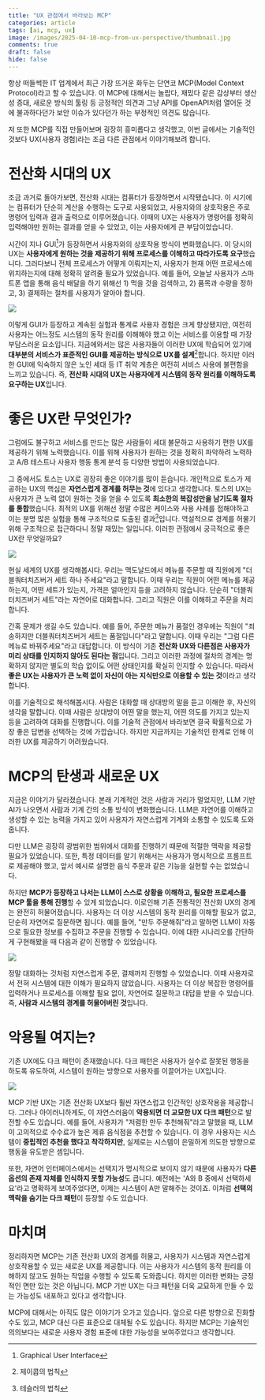 ```yaml
---
title: "UX 관점에서 바라보는 MCP"
categories: article
tags: [ai, mcp, ux]
image: /images/2025-04-10-mcp-from-ux-perspective/thumbnail.jpg
comments: true
draft: false
hide: false
---
```



항상 떠들썩한 IT 업계에서 최근 가장 뜨거운 화두는 단연코 MCP(Model Context Protocol)라고 할 수 있습니다. 이 MCP에 대해서는 놀랍다, 재밌다 같은 감상부터 생산성 증대, 새로운 방식의 툴링 등 긍정적인 의견과 그냥 API를 OpenAPI처럼 열어둔 것에 불과하다던가 보안 이슈가 있다던가 하는 부정적인 의견도 많습니다.

저 또한 MCP를 직접 만들어보며 굉장히 흥미롭다고 생각했고, 이번 글에서는 기술적인 것보다 UX(사용자 경험)라는 조금 다른 관점에서 이야기해보려 합니다.

# 전산화 시대의 UX

조금 과거로 돌아가보면, 전산화 시대는 컴퓨터가 등장하면서 시작됐습니다. 이 시기에는 컴퓨터가 단순히 계산을 수행하는 도구로 사용되었고, 사용자와의 상호작용은 주로 명령어 입력과 결과 출력으로 이루어졌습니다. 이때의 UX는 사용자가 명령어를 정확히 입력해야만 원하는 결과를 얻을 수 있었고, 이는 사용자에게 큰 부담이었습니다.

시간이 지나 GUI[^1]가 등장하면서 사용자와의 상호작용 방식이 변화했습니다. 이 당시의 UX는 **사용자에게 원하는 것을 제공하기 위해 프로세스를 이해하고 따라가도록 요구**했습니다. 그러다보니 전체 프로세스가 어떻게 이뤄지는지, 사용자가 현재 어떤 프로세스에 위치하는지에 대해 정확히 알려줄 필요가 있었습니다. 예를 들어, 오늘날 사용자가 스마트폰 앱을 통해 음식 배달을 하기 위해선 1) 먹을 것을 검색하고, 2) 품목과 수량을 정하고, 3) 결제하는 절차를 사용자가 알아야 합니다.

<Image src="/images/2025-04-10-mcp-from-ux-perspective/stepper-ux.png" caption="프로세스 기반 UX" />

이렇게 GUI가 등장하고 계속된 실험과 통계로 사용자 경험은 크게 향상됐지만, 여전히 사용자는 어느정도 시스템의 동작 원리를 이해해야 했고 이는 서비스를 이용할 때 가장 부담스러운 요소입니다. 지금에와서는 많은 사용자들이 이러한 UX에 학습되어 있기에 **대부분의 서비스가 표준적인 GUI를 제공하는 방식으로 UX를 설계**[^2]합니다. 하지만 이러한 GUI에 익숙하지 않은 노인 세대 등 IT 취약 계층은 여전히 서비스 사용에 불편함을 느끼고 있습니다. 즉, **전산화 시대의 UX는 사용자에게 시스템의 동작 원리를 이해하도록 요구하는 UX**입니다.

# 좋은 UX란 무엇인가?

그럼에도 불구하고 서비스를 만드는 많은 사람들이 세대 불문하고 사용하기 편한 UX를 제공하기 위해 노력했습니다. 이를 위해 사용자가 원하는 것을 정확히 파악하려 노력하고 A/B 테스트나 사용자 행동 통계 분석 등 다양한 방법이 사용되었습니다.

그 중에서도 토스는 UX로 굉장히 좋은 이야기를 많이 듣습니다. 개인적으로 토스가 제공하는 UX의 핵심은 **자연스럽게 경계를 허무는 것**에 있다고 생각합니다. 토스의 UX는 사용자가 큰 노력 없이 원하는 것을 얻을 수 있도록 **최소한의 복잡성만을 남기도록 절차를 통합**했습니다. 최적의 UX를 위해선 정말 수많은 케이스와 사용 사례를 접해야하고 이는 분명 많은 실험을 통해 구조적으로 도출된 결과[^3]입니다. 역설적으로 경계를 허물기 위해 구조적으로 접근하다니 정말 재밌는 일입니다. 이러한 관점에서 궁극적으로 좋은 UX란 무엇일까요?

<Image src="/images/2025-04-10-mcp-from-ux-perspective/toss.png" caption="토스" />

현실 세계의 UX를 생각해봅시다. 우리는 맥도날드에서 메뉴를 주문할 때 직원에게 "더블쿼터치즈버거 세트 하나 주세요"라고 말합니다. 이때 우리는 직원이 어떤 메뉴를 제공하는지, 어떤 세트가 있는지, 가격은 얼마인지 등을 고려하지 않습니다. 단순히 "더블쿼터치즈버거 세트"라는 자연어로 대화합니다. 그리고 직원은 이를 이해하고 주문을 처리합니다.

간혹 문제가 생길 수도 있습니다. 예를 들어, 주문한 메뉴가 품절인 경우에는 직원이 "죄송하지만 더블쿼터치즈버거 세트는 품절입니다"라고 말합니다. 이때 우리는 "그럼 다른 메뉴로 바꿔주세요"라고 대답합니다. 이 방식이 기존 **전산화 UX와 다른점은 사용자가 미리 상태를 인지하지 않아도 된다는 점**입니다. 그리고 이러한 과정에 절차의 경계는 명확하지 않지만 별도의 학습 없이도 어떤 상태인지를 확실히 인지할 수 있습니다. 따라서 **좋은 UX는 사용자가 큰 노력 없이 자신이 아는 지식만으로 이용할 수 있는 것**이라고 생각합니다.

이를 기술적으로 해석해봅시다. 사람은 대화할 때 상대방의 말을 듣고 이해한 후, 자신의 생각을 말합니다. 이때 사람은 상대방이 어떤 말을 했는지, 어떤 의도를 가지고 있는지 등을 고려하여 대화를 진행합니다. 이를 기술적 관점에서 바라보면 결국 확률적으로 가장 좋은 답변을 선택하는 것에 가깝습니다. 하지만 지금까지는 기술적인 한계로 인해 이러한 UX를 제공하기 어려웠습니다.

# MCP의 탄생과 새로운 UX

지금은 이야기가 달라졌습니다. 본래 기계적인 것은 사람과 거리가 멀었지만, LLM 기반 AI가 나오면서 사람과 기계 간의 소통 방식이 변화했습니다. LLM은 자연어를 이해하고 생성할 수 있는 능력을 가지고 있어 사용자가 자연스럽게 기계와 소통할 수 있도록 도와줍니다.

다만 LLM은 굉장히 광범위한 범위에서 대화를 진행하기 때문에 적절한 맥락을 제공할 필요가 있었습니다. 또한, 특정 데이터를 알기 위해서는 사용자가 명시적으로 프롬프트로 제공해야 했고, 앞서 예시로 설명한 음식 주문과 같은 기능을 실현할 수는 없었습니다.

하지만 **MCP가 등장하고 나서는 LLM이 스스로 상황을 이해하고, 필요한 프로세스를 MCP 툴을 통해 진행**할 수 있게 되었습니다. 이로인해 기존 전통적인 전산화 UX의 경계는 완전히 허물어졌습니다. 사용자는 더 이상 시스템의 동작 원리를 이해할 필요가 없고, 단순히 자연어로 질문하면 됩니다. 예를 들어, "만두 주문해줘"라고 말하면 LLM이 자동으로 필요한 정보를 수집하고 주문을 진행할 수 있습니다. 이에 대한 시나리오를 간단하게 구현해봤을 때 다음과 같이 진행할 수 있었습니다.

<Image src="/images/2025-04-10-mcp-from-ux-perspective/mcp-ux.png" caption="MCP를 이용한 주문 배달 시나리오" expandable />

정말 대화하는 것처럼 자연스럽게 주문, 결제까지 진행할 수 있었습니다. 이때 사용자로서 전혀 시스템에 대한 이해가 필요하지 않았습니다. 사용자는 더 이상 복잡한 명령어를 입력하거나 프로세스를 이해할 필요 없이, 자연어로 질문하고 대답을 받을 수 있습니다. 즉, **사람과 시스템의 경계를 허물어버린 것**입니다.

# 악용될 여지는?

기존 UX에도 다크 패턴이 존재했습니다. 다크 패턴은 사용자가 실수로 잘못된 행동을 하도록 유도하여, 시스템이 원하는 방향으로 사용자를 이끌어가는 UX입니다.

<Image src="/images/2025-04-10-mcp-from-ux-perspective/ux-dark-pattern.png" caption="사용자의 실수를 유도하는 다크 패턴" />

MCP 기반 UX는 기존 전산화 UX보다 훨씬 자연스럽고 인간적인 상호작용을 제공합니다. 그러나 아이러니하게도, 이 자연스러움이 **악용되면 더 교묘한 UX 다크 패턴**으로 발전할 수도 있습니다. 예를 들어, 사용자가 "저렴한 만두 추천해줘"라고 말했을 때, LLM이 고의적으로 수수료가 높은 제휴 음식점을 추천할 수 있습니다. 이 경우 사용자는 시스템이 **중립적인 추천을 했다고 착각하지만**, 실제로는 시스템이 은밀하게 의도한 방향으로 행동을 유도받은 셈입니다.

또한, 자연어 인터페이스에서는 선택지가 명시적으로 보이지 않기 때문에 사용자가 **다른 옵션의 존재 자체를 인식하지 못할 가능성**도 큽니다. 예전에는 'A와 B 중에서 선택하세요'라고 명확하게 보여주었다면, 이제는 시스템이 A만 말해주는 것이죠. 이처럼 **선택의 맥락을 숨기는 다크 패턴**이 등장할 수도 있습니다.

# 마치며

정리하자면 MCP는 기존 전산화 UX의 경계를 허물고, 사용자가 시스템과 자연스럽게 상호작용할 수 있는 새로운 UX를 제공합니다. 이는 사용자가 시스템의 동작 원리를 이해하지 않고도 원하는 작업을 수행할 수 있도록 도와줍니다. 하지만 이러한 변화는 긍정적인 면만 있는 것은 아닙니다. MCP 기반 UX는 다크 패턴을 더욱 교묘하게 만들 수 있는 가능성도 내포하고 있다고 생각합니다.

MCP에 대해서는 아직도 많은 이야기가 오가고 있습니다. 앞으로 다른 방향으로 진화할 수도 있고, MCP 대신 다른 표준으로 대체될 수도 있습니다. 하지만 MCP는 기술적인 의의보다는 새로운 사용자 경험 표준에 대한 가능성을 보여주었다고 생각합니다.

[^1]: Graphical User Interface
[^2]: 제이콥의 법칙
[^3]: 테슬러의 법칙
